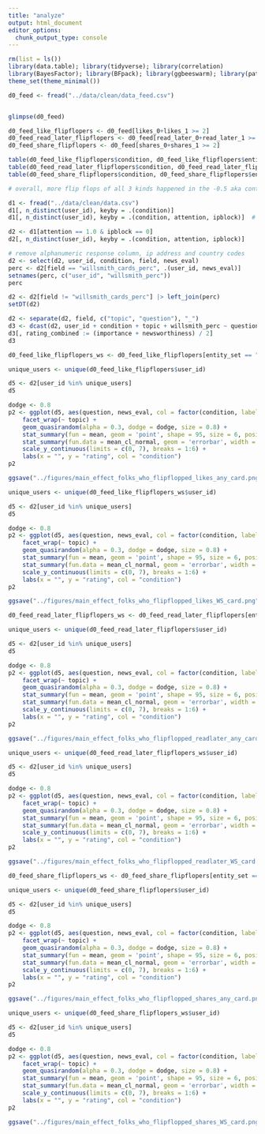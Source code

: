 ```yaml
---
title: "analyze"
output: html_document
editor_options: 
  chunk_output_type: console
---
```


```r
rm(list = ls())
library(data.table); library(tidyverse); library(correlation)
library(BayesFactor); library(BFpack); library(ggbeeswarm); library(patchwork)
theme_set(theme_minimal())
```

```r
d0_feed <- fread("../data/clean/data_feed.csv")


glimpse(d0_feed)

d0_feed_like_flipflopers <- d0_feed[likes_0+likes_1 >= 2]
d0_feed_read_later_flipflopers <- d0_feed[read_later_0+read_later_1 >= 2]
d0_feed_share_flipflopers <- d0_feed[shares_0+shares_1 >= 2]

table(d0_feed_like_flipflopers$condition, d0_feed_like_flipflopers$entity_set)
table(d0_feed_read_later_flipflopers$condition, d0_feed_read_later_flipflopers$entity_set)
table(d0_feed_share_flipflopers$condition, d0_feed_share_flipflopers$entity_set)

# overall, more flip flops of all 3 kinds happened in the -0.5 aka control condition


```


```r

d1 <- fread("../data/clean/data.csv")
d1[, n_distinct(user_id), keyby = .(condition)]
d1[, n_distinct(user_id), keyby = .(condition, attention, ipblock)]  # users per condition

d2 <- d1[attention == 1.0 & ipblock == 0]
d2[, n_distinct(user_id), keyby = .(condition, attention, ipblock)]

# remove alphanumeric response column, ip address and country codes
d2 <- select(d2, user_id, condition, field, news_eval)
perc <- d2[field == "willsmith_cards_perc", .(user_id, news_eval)]
setnames(perc, c("user_id", "willsmith_perc"))
perc

d2 <- d2[field != "willsmith_cards_perc"] |> left_join(perc) 
setDT(d2)
```

```r
d2 <- separate(d2, field, c("topic", "question"), "_")
d3 <- dcast(d2, user_id + condition + topic + willsmith_perc ~ question, value.var = "news_eval")
d3[, rating_combined := (importance + newsworthiness) / 2]
d3
```

```r
d0_feed_like_flipflopers_ws <- d0_feed_like_flipflopers[entity_set == "22apr25_willsmith"]

unique_users <- unique(d0_feed_like_flipflopers$user_id)

d5 <- d2[user_id %in% unique_users]
d5

dodge <- 0.8
p2 <- ggplot(d5, aes(question, news_eval, col = factor(condition, labels = c("control", "treatment")))) +
    facet_wrap(~ topic) +
    geom_quasirandom(alpha = 0.3, dodge = dodge, size = 0.8) +
    stat_summary(fun = mean, geom = 'point', shape = 95, size = 6, position = position_dodge(dodge)) +
    stat_summary(fun.data = mean_cl_normal, geom = 'errorbar', width = 0, size = 1.1, position = position_dodge(dodge)) +
    scale_y_continuous(limits = c(0, 7), breaks = 1:6) +
    labs(x = "", y = "rating", col = "condition")
p2

ggsave("../figures/main_effect_folks_who_flipflopped_likes_any_card.png", p2, dpi = 300, width = 13, height = 5, bg = "white")

unique_users <- unique(d0_feed_like_flipflopers_ws$user_id)

d5 <- d2[user_id %in% unique_users]
d5

dodge <- 0.8
p2 <- ggplot(d5, aes(question, news_eval, col = factor(condition, labels = c("control", "treatment")))) +
    facet_wrap(~ topic) +
    geom_quasirandom(alpha = 0.3, dodge = dodge, size = 0.8) +
    stat_summary(fun = mean, geom = 'point', shape = 95, size = 6, position = position_dodge(dodge)) +
    stat_summary(fun.data = mean_cl_normal, geom = 'errorbar', width = 0, size = 1.1, position = position_dodge(dodge)) +
    scale_y_continuous(limits = c(0, 7), breaks = 1:6) +
    labs(x = "", y = "rating", col = "condition")
p2

ggsave("../figures/main_effect_folks_who_flipflopped_likes_WS_card.png", p2, dpi = 300, width = 13, height = 5, bg = "white")

```


```r
d0_feed_read_later_flipflopers_ws <- d0_feed_read_later_flipflopers[entity_set == "22apr25_willsmith"]

unique_users <- unique(d0_feed_read_later_flipflopers$user_id)

d5 <- d2[user_id %in% unique_users]
d5

dodge <- 0.8
p2 <- ggplot(d5, aes(question, news_eval, col = factor(condition, labels = c("control", "treatment")))) +
    facet_wrap(~ topic) +
    geom_quasirandom(alpha = 0.3, dodge = dodge, size = 0.8) +
    stat_summary(fun = mean, geom = 'point', shape = 95, size = 6, position = position_dodge(dodge)) +
    stat_summary(fun.data = mean_cl_normal, geom = 'errorbar', width = 0, size = 1.1, position = position_dodge(dodge)) +
    scale_y_continuous(limits = c(0, 7), breaks = 1:6) +
    labs(x = "", y = "rating", col = "condition")
p2

ggsave("../figures/main_effect_folks_who_flipflopped_readlater_any_card.png", p2, dpi = 300, width = 13, height = 5, bg = "white")

unique_users <- unique(d0_feed_read_later_flipflopers_ws$user_id)

d5 <- d2[user_id %in% unique_users]
d5

dodge <- 0.8
p2 <- ggplot(d5, aes(question, news_eval, col = factor(condition, labels = c("control", "treatment")))) +
    facet_wrap(~ topic) +
    geom_quasirandom(alpha = 0.3, dodge = dodge, size = 0.8) +
    stat_summary(fun = mean, geom = 'point', shape = 95, size = 6, position = position_dodge(dodge)) +
    stat_summary(fun.data = mean_cl_normal, geom = 'errorbar', width = 0, size = 1.1, position = position_dodge(dodge)) +
    scale_y_continuous(limits = c(0, 7), breaks = 1:6) +
    labs(x = "", y = "rating", col = "condition")
p2

ggsave("../figures/main_effect_folks_who_flipflopped_readlater_WS_card.png", p2, dpi = 300, width = 13, height = 5, bg = "white")

```



```r
d0_feed_share_flipflopers_ws <- d0_feed_share_flipflopers[entity_set == "22apr25_willsmith"]

unique_users <- unique(d0_feed_share_flipflopers$user_id)

d5 <- d2[user_id %in% unique_users]
d5

dodge <- 0.8
p2 <- ggplot(d5, aes(question, news_eval, col = factor(condition, labels = c("control", "treatment")))) +
    facet_wrap(~ topic) +
    geom_quasirandom(alpha = 0.3, dodge = dodge, size = 0.8) +
    stat_summary(fun = mean, geom = 'point', shape = 95, size = 6, position = position_dodge(dodge)) +
    stat_summary(fun.data = mean_cl_normal, geom = 'errorbar', width = 0, size = 1.1, position = position_dodge(dodge)) +
    scale_y_continuous(limits = c(0, 7), breaks = 1:6) +
    labs(x = "", y = "rating", col = "condition")
p2

ggsave("../figures/main_effect_folks_who_flipflopped_shares_any_card.png", p2, dpi = 300, width = 13, height = 5, bg = "white")

unique_users <- unique(d0_feed_share_flipflopers_ws$user_id)

d5 <- d2[user_id %in% unique_users]
d5

dodge <- 0.8
p2 <- ggplot(d5, aes(question, news_eval, col = factor(condition, labels = c("control", "treatment")))) +
    facet_wrap(~ topic) +
    geom_quasirandom(alpha = 0.3, dodge = dodge, size = 0.8) +
    stat_summary(fun = mean, geom = 'point', shape = 95, size = 6, position = position_dodge(dodge)) +
    stat_summary(fun.data = mean_cl_normal, geom = 'errorbar', width = 0, size = 1.1, position = position_dodge(dodge)) +
    scale_y_continuous(limits = c(0, 7), breaks = 1:6) +
    labs(x = "", y = "rating", col = "condition")
p2

ggsave("../figures/main_effect_folks_who_flipflopped_shares_WS_card.png", p2, dpi = 300, width = 13, height = 5, bg = "white")

```

